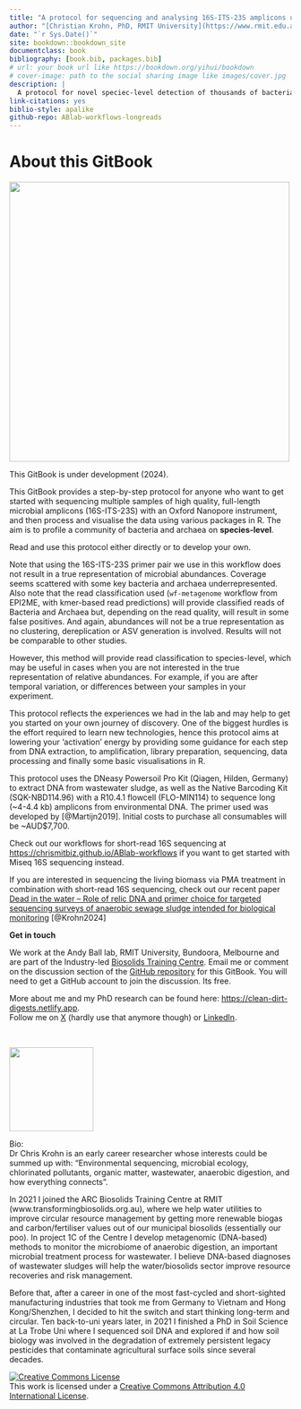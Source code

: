 ```yaml
---
title: "A protocol for sequencing and analysing 16S-ITS-23S amplicons using Oxford Nanopore's Native Barcoding kit to profile prokaryotes on species-level in a mixed community [Under development]"
author: "[Christian Krohn, PhD, RMIT University](https://www.rmit.edu.au/contact/staff-contacts/academic-staff/k/krohn---christian)"
date: "`r Sys.Date()`"
site: bookdown::bookdown_site
documentclass: book
bibliography: [book.bib, packages.bib]
# url: your book url like https://bookdown.org/yihui/bookdown
# cover-image: path to the social sharing image like images/cover.jpg
description: |
  A protocol for novel speciec-level detection of thousands of bacteria and archaea.
link-citations: yes
biblio-style: apalike
github-repo: ABlab-workflows-longreads
---
```


# About this GitBook {#about}

![](./img/vectorstock_23650232.jpg){width="500"}

This GitBook is under development (2024).

This GitBook provides a step-by-step protocol for anyone who want to get started with sequencing multiple samples of high quality, full-length microbial amplicons (16S-ITS-23S) with an Oxford Nanopore instrument, and then process and visualise the data using various packages in R. The aim is to profile a community of bacteria and archaea on **species-level**.

Read and use this protocol either directly or to develop your own. 

Note that using the 16S-ITS-23S primer pair we use in this workflow does not result in a true representation of microbial abundances. Coverage seems scattered with some key bacteria and archaea underrepresented. Also note that the read classification used (`wf-metagenome` workflow from EPI2ME, with kmer-based read predictions) will provide classified reads of Bacteria and Archaea but, depending on the read quality, will result in some false positives. And again, abundances will not be a true representation as no clustering, dereplication or ASV generation is involved. Results will not be comparable to other studies.

However, this method will provide read classification to species-level, which may be useful in cases when you are not interested in the true representation of relative abundances. For example, if you are after temporal variation, or differences between your samples in your experiment.

This protocol reflects the experiences we had in the lab and may help to get you started on your own journey of discovery. One of the biggest hurdles is the effort required to learn new technologies, hence this protocol aims at lowering your 'activation' energy by providing some guidance for each step from DNA extraction, to amplification, library preparation, sequencing, data processing and finally some basic visualisations in R.

This protocol uses the DNeasy Powersoil Pro Kit (Qiagen, Hilden, Germany) to extract DNA from wastewater sludge, as well as the Native Barcoding Kit (SQK-NBD114.96) with a R10.4.1 flowcell (FLO-MIN114) to sequence long (\~4-4.4 kb) amplicons from environmental DNA. The primer used was developed by [@Martijn2019]. Initial costs to purchase all consumables will be \~AUD\$7,700.

Check out our workflows for short-read 16S sequencing at <https://chrismitbiz.github.io/ABlab-workflows> if you want to get started with Miseq 16S sequencing instead.

If you are interested in sequencing the living biomass via PMA treatment in combination with short-read 16S sequencing, check out our recent paper [Dead in the water – Role of relic DNA and primer choice for targeted sequencing surveys of anaerobic sewage sludge intended for biological monitoring](https://doi.org/10.1016/j.watres.2024.121354) [@Krohn2024]

**Get in touch**

We work at the Andy Ball lab, RMIT University, Bundoora, Melbourne and are part of the Industry-led [Biosolids Training Centre](https://www.transformingbiosolids.org.au). Email me or comment on the discussion section of the [GitHub repository](https://github.com/chrismitbiz/ABlab-workflows/discussions/){target="_blank"} for this GitBook. You will need to get a GitHub account to join the discussion. Its free.

More about me and my PhD research can be found here: <https://clean-dirt-digests.netlify.app>.\
Follow me on [X](https://twitter.com/CleanDirtChris) (hardly use that anymore though) or [LinkedIn](https://www.linkedin.com/in/christian-krohn-54904855).

 

![](./img/avatar.jpg){width="150"}

Bio:\
Dr Chris Krohn is an early career researcher whose interests could be summed up with: “Environmental sequencing, microbial ecology, chlorinated pollutants, organic matter, wastewater, anaerobic digestion, and how everything connects".

In 2021 I joined the ARC Biosolids Training Centre at RMIT (www.transformingbiosolids.org.au), where we help water utilities to improve circular resource management by getting more renewable biogas and carbon/fertiliser values out of our municipal biosolids (essentially our poo). In project 1C of the Centre I develop metagenomic (DNA-based) methods to monitor the microbiome of anaerobic digestion, an important microbial treatment process for wastewater. I believe DNA-based diagnoses of wastewater sludges will help the water/biosolids sector improve resource recoveries and risk management.

Before that, after a career in one of the most fast-cycled and short-sighted manufacturing industries that took me from Germany to Vietnam and Hong Kong/Shenzhen, I decided to hit the switch and start thinking long-term and circular. Ten back-to-uni years later, in 2021 I finished a PhD in Soil Science at La Trobe Uni where I sequenced soil DNA and explored if and how soil biology was involved in the degradation of extremely persistent legacy pesticides that contaminate agricultural surface soils since several decades.\

<a rel="license" href="http://creativecommons.org/licenses/by/4.0/"><img src="https://i.creativecommons.org/l/by/4.0/88x31.png" alt="Creative Commons License" style="border-width:0"/></a><br />This work is licensed under a <a rel="license" href="http://creativecommons.org/licenses/by/4.0/">Creative Commons Attribution 4.0 International License</a>.
